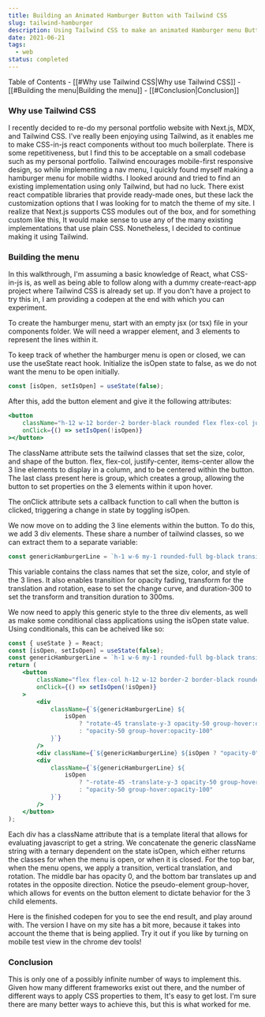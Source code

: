 ```yaml
---
title: Building an Animated Hamburger Button with Tailwind CSS
slug: tailwind-hamburger
description: Using Tailwind CSS to make an animated Hamburger menu Button
date: 2021-06-21
tags:
  - web
status: completed
---
```

<Codepen src="https://codepen.io/kstanisz/embed/NWpeKZX" />
Table of Contents
- [[#Why use Tailwind CSS|Why use Tailwind CSS]]
- [[#Building the menu|Building the menu]]
- [[#Conclusion|Conclusion]]

### Why use Tailwind CSS
I recently decided to re-do my personal portfolio website with Next.js, MDX, and Tailwind CSS. I've really been enjoying
using Tailwind, as it enables me to make CSS-in-js react components without too much boilerplate. There is some
repetitiveness, but I find this to be acceptable on a small codebase such as my personal portfolio. Tailwind encourages
mobile-first responsive design, so while implementing a nav menu, I quickly found myself making a hamburger menu for
mobile widths. I looked around and tried to find an existing implementation using only Tailwind, but had no luck. There
exist react compatible libraries that provide ready-made ones, but these lack the customization options that I was
looking for to match the theme of my site. I realize that Next.js supports CSS modules out of the box, and for something
custom like this, It would make sense to use any of the many existing implementations that use plain CSS. Nonetheless, I
decided to continue making it using Tailwind.
### Building the menu
In this walkthrough, I'm assuming a basic knowledge of React, what CSS-in-js is, as well as being able to follow along
with a dummy create-react-app project where Tailwind CSS is already set up. If you don't have a project to try this in,
I am providing a codepen at the end with which you can experiment.

To create the hamburger menu, start with an empty jsx (or tsx) file in your components folder. We will need a wrapper
element, and 3 elements to represent the lines within it.

To keep track of whether the hamburger menu is open or closed, we can use the useState react hook. Initialize the isOpen
state to false, as we do not want the menu to be open initially.
```jsx
const [isOpen, setIsOpen] = useState(false);
```

After this, add the button element and give it the following attributes:
```jsx
<button
    className="h-12 w-12 border-2 border-black rounded flex flex-col justify-center items-center group"
    onClick={() => setIsOpen(!isOpen)}
></button>
```

The className attribute sets the tailwind classes that set the size, color, and shape of the button. flex, flex-col,
justify-center, items-center allow the 3 line elements to display in a column, and to be centered within the button.
The last class present here is group, which creates a group, allowing the button to set properties on the 3 elements
within it upon hover.

The onClick attribute sets a callback function to call when the button is clicked, triggering a change in state by toggling isOpen.

We now move on to adding the 3 line elements within the button. To do this, we add 3 div elements. These share a number
of tailwind classes, so we can extract them to a separate variable:

```jsx
const genericHamburgerLine = `h-1 w-6 my-1 rounded-full bg-black transition ease transform duration-300`;
```

This variable contains the class names that set the size, color, and style of the 3 lines. It also enables transition
for opacity fading, transform for the translation and rotation, ease to set the change curve, and duration-300 to set
the transform and transition duration to 300ms.

We now need to apply this generic style to the three div elements, as well as make some conditional class applications
using the isOpen state value. Using conditionals, this can be acheived like so:

```jsx
const { useState } = React;
const [isOpen, setIsOpen] = useState(false);
const genericHamburgerLine = `h-1 w-6 my-1 rounded-full bg-black transition ease transform duration-300`;
return (
    <button
        className="flex flex-col h-12 w-12 border-2 border-black rounded justify-center items-center group"
        onClick={() => setIsOpen(!isOpen)}
    >
        <div
            className={`${genericHamburgerLine} ${
                isOpen
                    ? "rotate-45 translate-y-3 opacity-50 group-hover:opacity-100"
                    : "opacity-50 group-hover:opacity-100"
            }`}
        />
        <div className={`${genericHamburgerLine} ${isOpen ? "opacity-0" : "opacity-50 group-hover:opacity-100"}`} />
        <div
            className={`${genericHamburgerLine} ${
                isOpen
                    ? "-rotate-45 -translate-y-3 opacity-50 group-hover:opacity-100"
                    : "opacity-50 group-hover:opacity-100"
            }`}
        />
    </button>
);
```

Each div has a className attribute that is a template literal that allows for evaluating javascript to get a string. We
concatenate the generic className string with a ternary dependent on the state isOpen, which either returns the classes
for when the menu is open, or when it is closed. For the top bar, when the menu opens, we apply a transition, vertical
translation, and rotation. The middle bar has opacity 0, and the bottom bar translates up and rotates in the opposite
direction. Notice the pseudo-element group-hover, which allows for events on the button element to dictate behavior for
the 3 child elements.

Here is the finished codepen for you to see the end result, and play around with. The version I have on my site has a
bit more, because it takes into account the theme that is being applied. Try it out if you like by turning on mobile
test view in the chrome dev tools!
<Codepen src="https://codepen.io/kstanisz/embed/NWpeKZX" />
### Conclusion
This is only one of a possibly infinite number of ways to implement this. Given how many different frameworks exist out
there, and the number of different ways to apply CSS properties to them, It's easy to get lost. I'm sure there are many
better ways to achieve this, but this is what worked for me.
